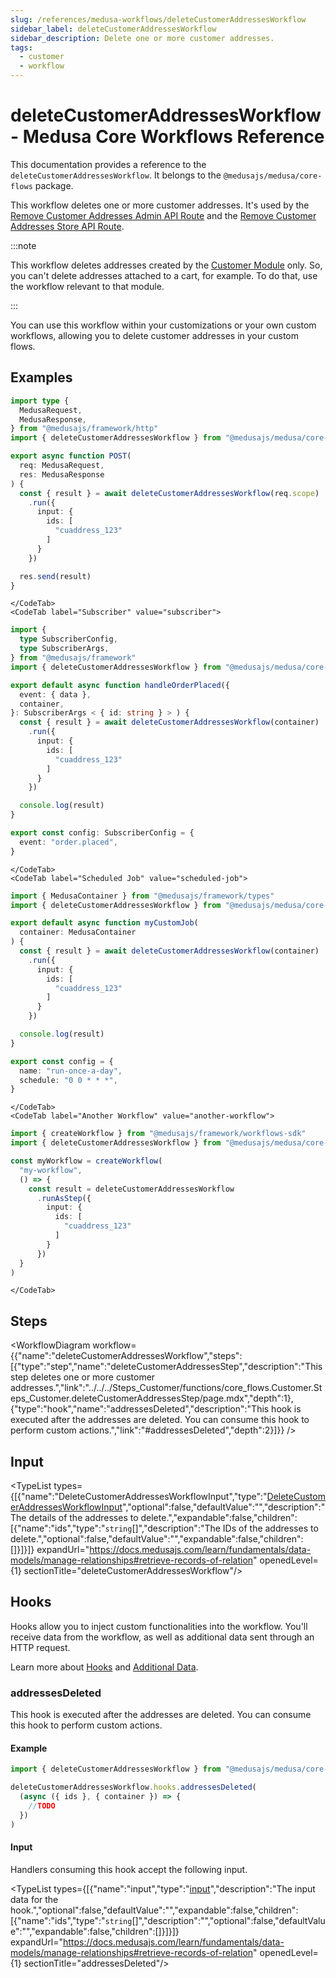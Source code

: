 ```yaml
---
slug: /references/medusa-workflows/deleteCustomerAddressesWorkflow
sidebar_label: deleteCustomerAddressesWorkflow
sidebar_description: Delete one or more customer addresses.
tags:
  - customer
  - workflow
---
```



# deleteCustomerAddressesWorkflow - Medusa Core Workflows Reference

This documentation provides a reference to the `deleteCustomerAddressesWorkflow`. It belongs to the `@medusajs/medusa/core-flows` package.

This workflow deletes one or more customer addresses. It's used by the
[Remove Customer Addresses Admin API Route](https://docs.medusajs.com/api/admin#customers\_deletecustomersidaddressesaddress\_id)
and the [Remove Customer Addresses Store API Route](https://docs.medusajs.com/api/store#customers\_deletecustomersmeaddressesaddress\_id).

:::note

This workflow deletes addresses created by the [Customer Module](https://docs.medusajs.com/resources/commerce-modules/customer)
only. So, you can't delete addresses attached to a cart, for example. To do that, use the workflow
relevant to that module.

:::

You can use this workflow within your customizations or your own custom workflows, allowing you to 
delete customer addresses in your custom flows.

<SourceCodeLink link="https://github.com/medusajs/medusa/blob/4936315b2dc777fbaaf2869b16bf48602fc7e69b/packages/core/core-flows/src/customer/workflows/delete-addresses.ts#L52" />

## Examples

<CodeTabs group="workflow-exection">
    <CodeTab label="API Route" value="api-route">
    
```ts title="src/api/workflow/route.ts"
import type {
  MedusaRequest,
  MedusaResponse,
} from "@medusajs/framework/http"
import { deleteCustomerAddressesWorkflow } from "@medusajs/medusa/core-flows"

export async function POST(
  req: MedusaRequest,
  res: MedusaResponse
) {
  const { result } = await deleteCustomerAddressesWorkflow(req.scope)
    .run({
      input: {
        ids: [
          "cuaddress_123"
        ]
      }
    })

  res.send(result)
}
```

    </CodeTab>
    <CodeTab label="Subscriber" value="subscriber">
    
```ts title="src/subscribers/order-placed.ts"
import {
  type SubscriberConfig,
  type SubscriberArgs,
} from "@medusajs/framework"
import { deleteCustomerAddressesWorkflow } from "@medusajs/medusa/core-flows"

export default async function handleOrderPlaced({
  event: { data },
  container,
}: SubscriberArgs < { id: string } > ) {
  const { result } = await deleteCustomerAddressesWorkflow(container)
    .run({
      input: {
        ids: [
          "cuaddress_123"
        ]
      }
    })

  console.log(result)
}

export const config: SubscriberConfig = {
  event: "order.placed",
}
```

    </CodeTab>
    <CodeTab label="Scheduled Job" value="scheduled-job">
    
```ts title="src/jobs/message-daily.ts"
import { MedusaContainer } from "@medusajs/framework/types"
import { deleteCustomerAddressesWorkflow } from "@medusajs/medusa/core-flows"

export default async function myCustomJob(
  container: MedusaContainer
) {
  const { result } = await deleteCustomerAddressesWorkflow(container)
    .run({
      input: {
        ids: [
          "cuaddress_123"
        ]
      }
    })

  console.log(result)
}

export const config = {
  name: "run-once-a-day",
  schedule: "0 0 * * *",
}
```

    </CodeTab>
    <CodeTab label="Another Workflow" value="another-workflow">
    
```ts title="src/workflows/my-workflow.ts"
import { createWorkflow } from "@medusajs/framework/workflows-sdk"
import { deleteCustomerAddressesWorkflow } from "@medusajs/medusa/core-flows"

const myWorkflow = createWorkflow(
  "my-workflow",
  () => {
    const result = deleteCustomerAddressesWorkflow
      .runAsStep({
        input: {
          ids: [
            "cuaddress_123"
          ]
        }
      })
  }
)
```

    </CodeTab>
  </CodeTabs>

## Steps

<WorkflowDiagram workflow={{"name":"deleteCustomerAddressesWorkflow","steps":[{"type":"step","name":"deleteCustomerAddressesStep","description":"This step deletes one or more customer addresses.","link":"../../../Steps_Customer/functions/core_flows.Customer.Steps_Customer.deleteCustomerAddressesStep/page.mdx","depth":1},{"type":"hook","name":"addressesDeleted","description":"This hook is executed after the addresses are deleted. You can consume this hook to perform custom actions.","link":"#addressesDeleted","depth":2}]}} />

## Input

<TypeList types={[{"name":"DeleteCustomerAddressesWorkflowInput","type":"[DeleteCustomerAddressesWorkflowInput](../../../../types/core_flows.DeleteCustomerAddressesWorkflowInput/page.mdx)","optional":false,"defaultValue":"","description":"The details of the addresses to delete.","expandable":false,"children":[{"name":"ids","type":"`string`[]","description":"The IDs of the addresses to delete.","optional":false,"defaultValue":"","expandable":false,"children":[]}]}]} expandUrl="https://docs.medusajs.com/learn/fundamentals/data-models/manage-relationships#retrieve-records-of-relation" openedLevel={1} sectionTitle="deleteCustomerAddressesWorkflow"/>

## Hooks

Hooks allow you to inject custom functionalities into the workflow. You'll receive data from the workflow, as well as additional data sent through an HTTP request.

Learn more about [Hooks](https://docs.medusajs.com/learn/fundamentals/workflows/workflow-hooks) and [Additional Data](https://docs.medusajs.com/learn/fundamentals/api-routes/additional-data).

### addressesDeleted

This hook is executed after the addresses are deleted. You can consume this hook to perform custom actions.

#### Example

```ts
import { deleteCustomerAddressesWorkflow } from "@medusajs/medusa/core-flows"

deleteCustomerAddressesWorkflow.hooks.addressesDeleted(
  (async ({ ids }, { container }) => {
    //TODO
  })
)
```

#### Input

Handlers consuming this hook accept the following input.

<TypeList types={[{"name":"input","type":"[input](../../../core_flows.Customer.Workflows_Customer/page.mdx#__type-2)","description":"The input data for the hook.","optional":false,"defaultValue":"","expandable":false,"children":[{"name":"ids","type":"`string`[]","description":"","optional":false,"defaultValue":"","expandable":false,"children":[]}]}]} expandUrl="https://docs.medusajs.com/learn/fundamentals/data-models/manage-relationships#retrieve-records-of-relation" openedLevel={1} sectionTitle="addressesDeleted"/>
